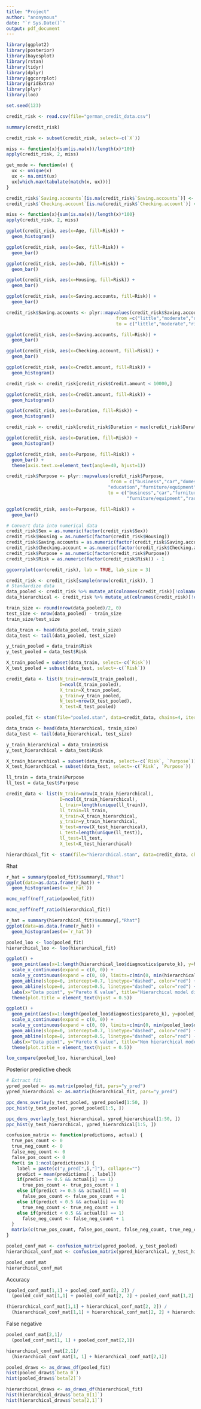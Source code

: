 ```yaml
---
title: "Project"
author: "anonymous"
date: "`r Sys.Date()`"
output: pdf_document
---
```


```r
library(ggplot2)
library(posterior)
library(bayesplot)
library(rstan)
library(tidyr)
library(dplyr)
library(ggcorrplot)
library(gridExtra)
library(plyr)
library(loo)
```

```r
set.seed(123)

credit_risk <- read.csv(file="german_credit_data.csv")

summary(credit_risk)
```

```r
credit_risk <- subset(credit_risk, select=-c(`X`))
```

```r
miss <- function(x){sum(is.na(x))/length(x)*100}
apply(credit_risk, 2, miss)
```



```r
get_mode <- function(x) {
  ux <- unique(x)
  ux <- na.omit(ux)
  ux[which.max(tabulate(match(x, ux)))]
}

credit_risk$`Saving.accounts`[is.na(credit_risk$`Saving.accounts`)] <- get_mode(credit_risk$`Saving.accounts`)
credit_risk$`Checking.account`[is.na(credit_risk$`Checking.account`)] <- get_mode(credit_risk$`Checking.account`)

miss <- function(x){sum(is.na(x))/length(x)*100}
apply(credit_risk, 2, miss)
```

```r
ggplot(credit_risk, aes(x=Age, fill=Risk)) +
  geom_histogram()
```
```r
ggplot(credit_risk, aes(x=Sex, fill=Risk)) +
  geom_bar()
```
```r
ggplot(credit_risk, aes(x=Job, fill=Risk)) +
  geom_bar()
```
```r
ggplot(credit_risk, aes(x=Housing, fill=Risk)) +
  geom_bar()
```

```r
ggplot(credit_risk, aes(x=Saving.accounts, fill=Risk)) +
  geom_bar()
```
```r
credit_risk$Saving.accounts <- plyr::mapvalues(credit_risk$Saving.accounts, 
                                         from =c("little","moderate","quite rich","rich"), 
                                         to = c("little","moderate","rich","rich"))
```

```r
ggplot(credit_risk, aes(x=Saving.accounts, fill=Risk)) +
  geom_bar()
```


```r
ggplot(credit_risk, aes(x=Checking.account, fill=Risk)) +
  geom_bar()
```

```r
ggplot(credit_risk, aes(x=Credit.amount, fill=Risk)) +
  geom_histogram()
```

```r
credit_risk <- credit_risk[credit_risk$Credit.amount < 10000,]
```

```r
ggplot(credit_risk, aes(x=Credit.amount, fill=Risk)) +
  geom_histogram()
```

```r
ggplot(credit_risk, aes(x=Duration, fill=Risk)) +
  geom_histogram()
```

```r
credit_risk <- credit_risk[credit_risk$Duration < max(credit_risk$Duration),]
```

```r
ggplot(credit_risk, aes(x=Duration, fill=Risk)) +
  geom_histogram()
```

```r
ggplot(credit_risk, aes(x=Purpose, fill=Risk)) +
  geom_bar() + 
  theme(axis.text.x=element_text(angle=40, hjust=1))
```

```r
credit_risk$Purpose <- plyr::mapvalues(credit_risk$Purpose,
                                       from = c("business","car","domestic appliances",
                                      "education","furniture/equipment","radio/TV","repairs","vacation/others"), 
                                      to = c("business","car","furniture/equipment","education",
                                             "furniture/equipment","radio/TV","others","others")) 
```

```r
ggplot(credit_risk, aes(x=Purpose, fill=Risk)) +
  geom_bar()
```

```r
# Convert data into numerical data
credit_risk$Sex = as.numeric(factor(credit_risk$Sex))
credit_risk$Housing = as.numeric(factor(credit_risk$Housing))
credit_risk$Saving.accounts = as.numeric(factor(credit_risk$Saving.accounts))
credit_risk$Checking.account = as.numeric(factor(credit_risk$Checking.account))
credit_risk$Purpose = as.numeric(factor(credit_risk$Purpose))
credit_risk$Risk = as.numeric(factor(credit_risk$Risk)) - 1

ggcorrplot(cor(credit_risk), lab = TRUE, lab_size = 3)
```



```r
credit_risk <- credit_risk[sample(nrow(credit_risk)), ]
# Standardize data
data_pooled <- credit_risk %>% mutate_at(colnames(credit_risk)[!colnames(credit_risk) %in% c("Risk")], ~(scale(.) %>% as.vector))
data_hierarchical <- credit_risk %>% mutate_at(colnames(credit_risk)[!colnames(credit_risk) %in% c("Risk", "Purpose")], ~(scale(.) %>% as.vector))
```

```r
train_size <- round(nrow(data_pooled)/2, 0)
test_size <- nrow(data_pooled) - train_size
train_size/test_size
```

```r
data_train <- head(data_pooled, train_size)
data_test <- tail(data_pooled, test_size)

y_train_pooled = data_train$Risk
y_test_pooled = data_test$Risk

X_train_pooled = subset(data_train, select=-c(`Risk`)) 
X_test_pooled = subset(data_test, select=-c(`Risk`)) 

credit_data <- list(N_train=nrow(X_train_pooled), 
                    D=ncol(X_train_pooled), 
                    X_train=X_train_pooled, 
                    y_train=y_train_pooled,
                    N_test=nrow(X_test_pooled),
                    X_test=X_test_pooled)

pooled_fit <- stan(file="pooled.stan", data=credit_data, chains=4, iter=2000, warmup=1000)
```

```r
data_train <- head(data_hierarchical, train_size)
data_test <- tail(data_hierarchical, test_size)

y_train_hierarchical = data_train$Risk
y_test_hierarchical = data_test$Risk

X_train_hierarchical = subset(data_train, select=-c(`Risk`, `Purpose`)) 
X_test_hierarchical = subset(data_test, select=-c(`Risk`, `Purpose`)) 

ll_train = data_train$Purpose
ll_test = data_test$Purpose

credit_data <- list(N_train=nrow(X_train_hierarchical), 
                    D=ncol(X_train_hierarchical), 
                    L_train=length(unique(ll_train)),
                    ll_train=ll_train,
                    X_train=X_train_hierarchical, 
                    y_train=y_train_hierarchical,
                    N_test=nrow(X_test_hierarchical),
                    L_test=length(unique(ll_test)),
                    ll_test=ll_test,
                    X_test=X_test_hierarchical)

hierarchical_fit <- stan(file="hierarchical.stan", data=credit_data, chains=4, iter=2000, warmup=1000)
```

Rhat
```r
r_hat = summary(pooled_fit)$summary[,"Rhat"]
ggplot(data=as.data.frame(r_hat)) +
  geom_histogram(aes(x=`r_hat`))
```

```r
mcmc_neff(neff_ratio(pooled_fit))

mcmc_neff(neff_ratio(hierarchical_fit))
```

```r
r_hat = summary(hierarchical_fit)$summary[,"Rhat"]
ggplot(data=as.data.frame(r_hat)) +
  geom_histogram(aes(x=`r_hat`)) 
```

```r
pooled_loo <- loo(pooled_fit)
hierarchical_loo <- loo(hierarchical_fit)

ggplot() +
  geom_point(aes(x=1:length(hierarchical_loo$diagnostics$pareto_k), y=hierarchical_loo$diagnostics$pareto_k)) +
  scale_x_continuous(expand = c(0, 0)) + 
  scale_y_continuous(expand = c(0, 0), limits=c(min(0, min(hierarchical_loo$diagnostics$pareto_k)), 1), n.breaks=6) +
  geom_abline(slope=0, intercept=0.7, linetype="dashed", color="red") +
  geom_abline(slope=0, intercept=0.5, linetype="dashed", color="red") +
  labs(x="Data point", y="Pareto K value", title="Hierarchical model diagnostics") +
  theme(plot.title = element_text(hjust = 0.5)) 

ggplot() +
  geom_point(aes(x=1:length(pooled_loo$diagnostics$pareto_k), y=pooled_loo$diagnostics$pareto_k)) +
  scale_x_continuous(expand = c(0, 0)) + 
  scale_y_continuous(expand = c(0, 0), limits=c(min(0, min(pooled_loo$diagnostics$pareto_k)), 1), n.breaks=6) +
  geom_abline(slope=0, intercept=0.7, linetype="dashed", color="red") +
  geom_abline(slope=0, intercept=0.5, linetype="dashed", color="red") +
  labs(x="Data point", y="Pareto K value", title="Non hierarchical model diagnostics") +
  theme(plot.title = element_text(hjust = 0.5)) 
```

```r
loo_compare(pooled_loo, hierarchical_loo)
```

Posterior predictive check
```r
# Extract fit
ypred_pooled <- as.matrix(pooled_fit, pars="y_pred")
ypred_hierarchical <- as.matrix(hierarchical_fit, pars="y_pred")

ppc_dens_overlay(y_test_pooled, ypred_pooled[1:50, ])
ppc_hist(y_test_pooled, ypred_pooled[1:5, ])

ppc_dens_overlay(y_test_hierarchical, ypred_hierarchical[1:50, ])
ppc_hist(y_test_hierarchical, ypred_hierarchical[1:5, ])
```

```r
confusion_matrix <- function(predictions, actual) {
  true_pos_count <- 0
  true_neg_count <- 0
  false_neg_count <- 0
  false_pos_count <- 0
  for(i in 1:ncol(predictions)) {
    label = paste(c("y_pred[",i,"]"), collapse="")
    predict = mean(predictions[ , label])
    if(predict >= 0.5 && actual[i] == 1) 
      true_pos_count <- true_pos_count + 1 
    else if(predict >= 0.5 && actual[i] == 0) 
      false_pos_count <- false_pos_count + 1
    else if(predict < 0.5 && actual[i] == 0) 
      true_neg_count <- true_neg_count + 1 
    else if(predict < 0.5 && actual[i] == 1) 
      false_neg_count <- false_neg_count + 1 
  }
  matrix(c(true_pos_count, false_pos_count, false_neg_count, true_neg_count), nrow=2, dimnames=list(c("Predicted True", "Predicted False"), c("Actual True", "Actual False")))
}

pooled_conf_mat <- confusion_matrix(ypred_pooled, y_test_pooled)
hierarchical_conf_mat <- confusion_matrix(ypred_hierarchical, y_test_hierarchical)

pooled_conf_mat
hierarchical_conf_mat
```

Accuracy
```r
(pooled_conf_mat[1,1] + pooled_conf_mat[2, 2]) / 
  (pooled_conf_mat[1,1] + pooled_conf_mat[2, 2] + pooled_conf_mat[1,2] + pooled_conf_mat[2, 1])

(hierarchical_conf_mat[1,1] + hierarchical_conf_mat[2, 2]) / 
  (hierarchical_conf_mat[1,1] + hierarchical_conf_mat[2, 2] + hierarchical_conf_mat[1,2] + hierarchical_conf_mat[2, 1])
```

False negative
```r
pooled_conf_mat[2,1]/ 
  (pooled_conf_mat[1, 1] + pooled_conf_mat[2,1])

hierarchical_conf_mat[2,1]/ 
  (hierarchical_conf_mat[1, 1] + hierarchical_conf_mat[2,1])
```

```r
pooled_draws <- as_draws_df(pooled_fit)
hist(pooled_draws$`beta_0`)
hist(pooled_draws$`beta[2]`)

hierarchical_draws <- as_draws_df(hierarchical_fit)
hist(hierarchical_draws$`beta_0[1]`)
hist(hierarchical_draws$`beta[2,1]`)
```

















